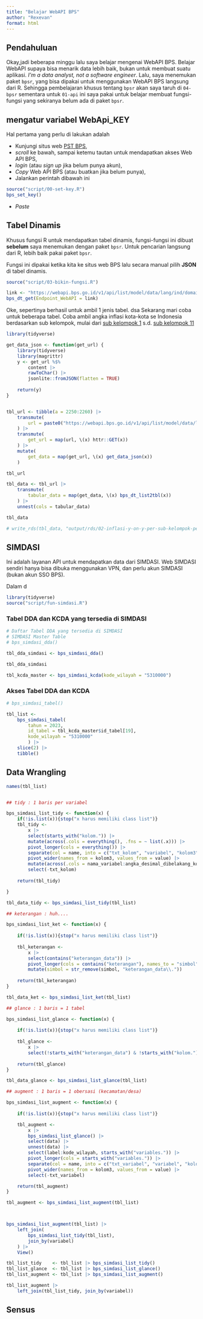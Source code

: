 ```yaml
---
title: "Belajar WebAPI BPS"
author: "Rexevan"
format: html
---
```


## Pendahuluan

Okay,jadi beberapa minggu lalu saya belajar mengenai WebAPI BPS. Belajar WebAPI supaya bisa menarik data lebih baik, bukan untuk membuat suatu aplikasi. *I'm a data analyst, not a software engineer*. Lalu, saya menemukan paket `bpsr`, yang bisa dipakai untuk menggunakan WebAPI BPS langsung dari R. Sehingga pembelajaran khusus tentang `bpsr` akan saya taruh di `04-bpsr` sementara untuk `01-api` ini saya pakai untuk belajar membuat fungsi-fungsi yang sekiranya belum ada di paket `bpsr`.

## mengatur variabel WebApi_KEY

Hal pertama yang perlu di lakukan adalah

-   Kunjungi situs web [PST BPS](pst.bps.go.id),
-   *scroll* ke bawah, sampai ketemu tautan untuk mendapatkan akses Web API BPS,
-   *login* (atau *sign up* jika belum punya akun),
-   *Copy* Web API BPS (atau buatkan jika belum punya),
-   Jalankan perintah dibawah ini

```r
source("script/00-set-key.R")
bps_set_key()
```

-   *Paste*

## Tabel Dinamis

Khusus fungsi R untuk mendapatkan tabel dinamis, fungsi-fungsi ini dibuat **sebelum** saya menemukan dengan paket `bpsr`. Untuk pencarian langsung dari R, lebih baik pakai paket `bpsr`.

Fungsi ini dipakai ketika kita ke situs web BPS lalu secara manual pilih **JSON** di tabel dinamis.

```r
source("script/03-bikin-fungsi.R")

link <- "https://webapi.bps.go.id/v1/api/list/model/data/lang/ind/domain/5310/var/100/key/WebAPI_KEY"
bps_dt_get(Endpoint_WebAPI = link)
```

Oke, sepertinya berhasil untuk ambil 1 jenis tabel. dsa Sekarang mari coba untuk beberapa tabel. Coba ambil angka inflasi kota-kota se Indonesia berdasarkan sub kelompok, mulai dari [sub kelompok 1](https://www.bps.go.id/id/statistics-table/2/MjI1MCMy/inflasi-tahunan--y-on-y---2022-100--menurut-kelompok-dan-sub-kelompok-01-makanan--minuman-dan-tembakau.html) s.d. [sub kelompok 11](https://www.bps.go.id/id/statistics-table/2/MjI2MCMy/inflasi-tahunan--y-on-y---2022-100--menurut-kelompok-dan-sub-kelompok-11-perawatan-pribadi-dan-jasa-lainnya.html)

```r
library(tidyverse)

get_data_json <- function(get_url) {
    library(tidyverse)
    library(magrittr)
    y <- get_url %$%
        content |>
        rawToChar() |> 
        jsonlite::fromJSON(flatten = TRUE)
    
    return(y)
}


tbl_url <- tibble(a = 2250:2260) |>
    transmute(
        url = paste0("https://webapi.bps.go.id/v1/api/list/model/data/lang/ind/domain/0000/var/", a,"/key/", Sys.getenv("WebAPI_KEY"))
    ) |>
    transmute(
        get_url = map(url, \(x) httr::GET(x))
    ) |>
    mutate(
        get_data = map(get_url, \(x) get_data_json(x))
    )

tbl_url

tbl_data <- tbl_url |> 
    transmute(
        tabular_data = map(get_data, \(x) bps_dt_list2tbl(x))
    ) |>
    unnest(cols = tabular_data)

tbl_data

# write_rds(tbl_data, "output/rds/02-inflasi-y-on-y-per-sub-kelompok-per-kota.rds")

```

## SIMDASI

Ini adalah layanan API untuk mendapatkan data dari SIMDASI. Web SIMDASI sendiri hanya bisa dibuka menggunakan VPN, dan perlu akun SIMDASI (bukan akun SSO BPS).

Dalam d

```r
library(tidyverse)
source("script/fun-simdasi.R")
```


### Tabel DDA dan KCDA yang tersedia di SIMDASI 

```r
# Daftar Tabel DDA yang tersedia di SIMDASI
# SIMDASI Master Table
# bps_simdasi_dda()

tbl_dda_simdasi <- bps_simdasi_dda()

tbl_dda_simdasi

tbl_kcda_master <- bps_simdasi_kcda(kode_wilayah = "5310000")


```

### Akses Tabel DDA dan KCDA

```r
# bps_simdasi_tabel()

tbl_list <- 
    bps_simdasi_tabel(
        tahun = 2023, 
        id_tabel = tbl_kcda_master$id_tabel[19],
        kode_wilayah = "5310000"
        ) |>
    slice(2) |>
    tibble()
```

## Data Wrangling



```r
names(tbl_list)


## tidy : 1 baris per variabel

bps_simdasi_list_tidy <- function(x) {
    if(!is.list(x)){stop("x harus memiliki class list")}
    tbl_tidy <-     
        x |> 
        select(starts_with("kolom.")) |> 
        mutate(across(.cols = everything(), .fns = ~ list(.x))) |> 
        pivot_longer(cols = everything()) |> 
        separate(col = name, into = c("txt_kolom", "variabel", "kolom3"), sep = "\\.") |> 
        pivot_wider(names_from = kolom3, values_from = value) |> 
        mutate(across(.cols = nama_variabel:angka_desimal_dibelakang_koma, .fns = ~ unlist(.x))) |> 
        select(-txt_kolom)
    
    return(tbl_tidy)

}

tbl_data_tidy <- bps_simdasi_list_tidy(tbl_list)

## keterangan : huh....

bps_simdasi_list_ket <- function(x) {
    
    if(!is.list(x)){stop("x harus memiliki class list")}
    
    tbl_keterangan <- 
        x |> 
        select(contains("keterangan_data")) |>
        pivot_longer(cols = contains("keterangan"), names_to = "simbol", values_to = "keterangan") |>
        mutate(simbol = str_remove(simbol, "keterangan_data\\."))
    
    return(tbl_keterangan)
}

tbl_data_ket <- bps_simdasi_list_ket(tbl_list)

## glance : 1 baris = 1 tabel

bps_simdasi_list_glance <- function(x) {
    
    if(!is.list(x)){stop("x harus memiliki class list")}
    
    tbl_glance <- 
        x |> 
        select(!starts_with("keterangan_data") & !starts_with("kolom."))
    
    return(tbl_glance)
}

tbl_data_glance <- bps_simdasi_list_glance(tbl_list)

## augment : 1 baris = 1 obersasi (kecamatan/desa)

bps_simdasi_list_augment <- function(x) {
    
    if(!is.list(x)){stop("x harus memiliki class list")}

    tbl_augment <- 
        x |> 
        bps_simdasi_list_glance() |>
        select(data) |> 
        unnest(data) |>
        select(label:kode_wilayah, starts_with("variables.")) |>
        pivot_longer(cols = starts_with("variables.")) |>
        separate(col = name, into = c("txt_variabel", "variabel", "kolom3"), sep = "\\.") |>
        pivot_wider(names_from = kolom3, values_from = value) |>
        select(-txt_variabel)

    return(tbl_augment)
}

tbl_augment <- bps_simdasi_list_augment(tbl_list) 



bps_simdasi_list_augment(tbl_list) |>
    left_join(
        bps_simdasi_list_tidy(tbl_list),
        join_by(variabel)
    ) |>
    View()

tbl_list_tidy    <- tbl_list |> bps_simdasi_list_tidy()
tbl_list_glance  <- tbl_list |> bps_simdasi_list_glance()
tbl_list_augment <- tbl_list |> bps_simdasi_list_augment()

tbl_list_augment |>
    left_join(tbl_list_tidy, join_by(variabel))
```



## Sensus
